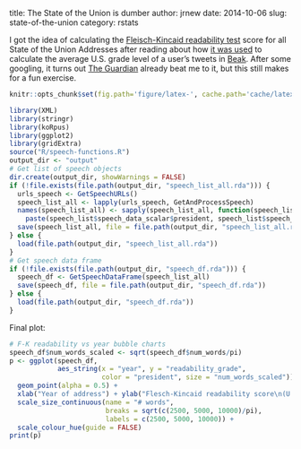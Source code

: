 title: The State of the Union is dumber
author: jrnew
date: 2014-10-06
slug: state-of-the-union
category: rstats

I got the idea of calculating the [Fleisch-Kincaid readability test][fk-readability] score for all State of the Union Addresses after reading about how [it was used][beakblog] to calculate the average U.S. grade level of a user's tweets in [Beak][beak]. After some googling, it turns out [The Guardian][guardian] already beat me to it, but this still makes for a fun exercise.

```r
knitr::opts_chunk$set(fig.path='figure/latex-', cache.path='cache/latex-')
```

```r
library(XML)
library(stringr)
library(koRpus)
library(ggplot2)
library(gridExtra)
source("R/speech-functions.R")
output_dir <- "output"
# Get list of speech objects
dir.create(output_dir, showWarnings = FALSE)
if (!file.exists(file.path(output_dir, "speech_list_all.rda"))) {
  urls_speech <- GetSpeechURLs()
  speech_list_all <- lapply(urls_speech, GetAndProcessSpeech)
  names(speech_list_all) <- sapply(speech_list_all, function(speech_list) 
    paste(speech_list$speech_data_scalar$president, speech_list$speech_data_scalar$year))
  save(speech_list_all, file = file.path(output_dir, "speech_list_all.rda"))
} else {
  load(file.path(output_dir, "speech_list_all.rda"))
}
# Get speech data frame
if (!file.exists(file.path(output_dir, "speech_df.rda"))) {
  speech_df <- GetSpeechDataFrame(speech_list_all)
  save(speech_df, file = file.path(output_dir, "speech_df.rda"))
} else {
  load(file.path(output_dir, "speech_df.rda"))
}
```

Final plot:
```r
# F-K readability vs year bubble charts
speech_df$num_words_scaled <- sqrt(speech_df$num_words/pi)
p <- ggplot(speech_df, 
            aes_string(x = "year", y = "readability_grade", 
                       color = "president", size = "num_words_scaled")) +
  geom_point(alpha = 0.5) +
  xlab("Year of address") + ylab("Flesch-Kincaid readability score\n(U.S. grade level)") + 
  scale_size_continuous(name = "# words", 
                        breaks = sqrt(c(2500, 5000, 10000)/pi), 
                        labels = c(2500, 5000, 10000)) + 
  scale_colour_hue(guide = FALSE)
print(p)
```

[beakblog]: https://medium.com/@johnnylin/going-from-nothing-to-product-hunt-in-4-hours-89cfb67977b3 "Johnny Lin"
[beak]: http://www.beakscore.com/ "Beak"
[fk-readability]: http://en.wikipedia.org/wiki/Flesch%E2%80%93Kincaid_readability_tests "Fleisch-Kincaid readability test"
[guardian]: http://www.theguardian.com/world/interactive/2013/feb/12/state-of-the-union-reading-level "The Guardian"
